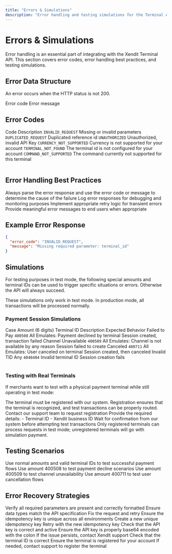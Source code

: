 ```yaml
---
title: "Errors & Simulations"
description: "Error handling and testing simulations for the Terminal API"
---
```


# Errors & Simulations

Error handling is an essential part of integrating with the Xendit Terminal API. This section covers error codes, error handling best practices, and testing simulations.

## Error Data Structure

An error occurs when the HTTP status is not 200.

<ResponseField name="error_code" type="string">
  Error code
</ResponseField>

<ResponseField name="message" type="string">
  Error message
</ResponseField>

## Error Codes

<Table>
  <TableHead>
    <TableRow>
      <TableHeader>Code</TableHeader>
      <TableHeader>Description</TableHeader>
    </TableRow>
  </TableHead>
  <TableBody>
    <TableRow>
      <TableCell><Code>INVALID_REQUEST</Code></TableCell>
      <TableCell>Missing or invalid parameters</TableCell>
    </TableRow>
    <TableRow>
      <TableCell><Code>DUPLICATED_REQUEST</Code></TableCell>
      <TableCell>Duplicated reference id</TableCell>
    </TableRow>
    <TableRow>
      <TableCell><Code>UNAUTHORIZED</Code></TableCell>
      <TableCell>Unauthorized, invalid API Key</TableCell>
    </TableRow>
    <TableRow>
      <TableCell><Code>CURRENCY_NOT_SUPPORTED</Code></TableCell>
      <TableCell>Currency is not supported for your account</TableCell>
    </TableRow>
    <TableRow>
      <TableCell><Code>TERMINAL_NOT_FOUND</Code></TableCell>
      <TableCell>The terminal id is not configured for your account</TableCell>
    </TableRow>
    <TableRow>
      <TableCell><Code>COMMAND_NOT_SUPPORTED</Code></TableCell>
      <TableCell>The command currently not supported for this terminal</TableCell>
    </TableRow>
  </TableBody>
</Table>

## Error Handling Best Practices

<CardGroup cols={2}>
  <Card title="Parse Error Response" icon="code">
    Always parse the error response and use the error code or message to determine the cause of the failure
  </Card>
  <Card title="Log Errors" icon="file-text">
    Log error responses for debugging and monitoring purposes
  </Card>
  <Card title="Retry Logic" icon="refresh">
    Implement appropriate retry logic for transient errors
  </Card>
  <Card title="User Feedback" icon="user">
    Provide meaningful error messages to end users when appropriate
  </Card>
</CardGroup>

## Example Error Response

```json
{
  "error_code": "INVALID_REQUEST",
  "message": "Missing required parameter: terminal_id"
}
```

## Simulations

For testing purposes in test mode, the following special amounts and terminal IDs can be used to trigger specific situations or errors. Otherwise the API will always succeed.

<Warning>
These simulations only work in test mode. In production mode, all transactions will be processed normally.
</Warning>

### Payment Session Simulations

<Table>
  <TableHead>
    <TableRow>
      <TableHeader>Case</TableHeader>
      <TableHeader>Amount (6 digits)</TableHeader>
      <TableHeader>Terminal ID</TableHeader>
      <TableHeader>Description</TableHeader>
      <TableHeader>Expected Behavior</TableHeader>
    </TableRow>
  </TableHead>
  <TableBody>
    <TableRow>
      <TableCell>Failed to Pay</TableCell>
      <TableCell><Code>400508</Code></TableCell>
      <TableCell>All</TableCell>
      <TableCell>Emulates: Payment declined by terminal</TableCell>
      <TableCell>Session created, transaction failed</TableCell>
    </TableRow>
    <TableRow>
      <TableCell>Channel Unavailable</TableCell>
      <TableCell><Code>400509</Code></TableCell>
      <TableCell>All</TableCell>
      <TableCell>Emulates: Channel is not available by any reason</TableCell>
      <TableCell>Session failed to create</TableCell>
    </TableRow>
    <TableRow>
      <TableCell>Canceled</TableCell>
      <TableCell><Code>400711</Code></TableCell>
      <TableCell>All</TableCell>
      <TableCell>Emulates: User canceled on terminal</TableCell>
      <TableCell>Session created, then canceled</TableCell>
    </TableRow>
    <TableRow>
      <TableCell>Invalid TID</TableCell>
      <TableCell>Any</TableCell>
      <TableCell><Code>4040404</Code></TableCell>
      <TableCell>Invalid terminal ID</TableCell>
      <TableCell>Session creation fails</TableCell>
    </TableRow>
  </TableBody>
</Table>

### Testing with Real Terminals

If merchants want to test with a physical payment terminal while still operating in test mode:

<Steps>
  <Step title="Terminal Registration">
    The terminal must be registered with our system. Registration ensures that the terminal is recognized, and test transactions can be properly routed.
  </Step>
  <Step title="Contact Support">
    Contact our support team to request registration
  </Step>
  <Step title="Provide Details">
    Provide the required details:
    - Terminal ID
    - Xendit business ID
  </Step>
  <Step title="Wait for Confirmation">
    Wait for confirmation from our system before attempting test transactions
  </Step>
</Steps>

<Note>
Only registered terminals can process requests in test mode; unregistered terminals will go with simulation payment.
</Note>

## Testing Scenarios

<CardGroup cols={2}>
  <Card title="Success Flow" icon="check-circle" color="green">
    Use normal amounts and valid terminal IDs to test successful payment flows
  </Card>
  <Card title="Decline Flow" icon="x-circle" color="red">
    Use amount 400508 to test payment decline scenarios
  </Card>
  <Card title="Channel Issues" icon="wifi" color="orange">
    Use amount 400509 to test channel unavailability
  </Card>
  <Card title="User Cancellation" icon="ban" color="gray">
    Use amount 400711 to test user cancellation flows
  </Card>
</CardGroup>

## Error Recovery Strategies

<AccordionGroup>
  <Accordion title="INVALID_REQUEST">
    <Steps>
      <Step title="Check Parameters">
        Verify all required parameters are present and correctly formatted
      </Step>
      <Step title="Validate Data Types">
        Ensure data types match the API specification
      </Step>
      <Step title="Retry with Corrected Data">
        Fix the request and retry
      </Step>
    </Steps>
  </Accordion>
  
  <Accordion title="DUPLICATED_REQUEST">
    <Steps>
      <Step title="Check Idempotency Key">
        Ensure the idempotency key is unique across all environments
      </Step>
      <Step title="Generate New Key">
        Create a new unique idempotency key
      </Step>
      <Step title="Retry Request">
        Retry with the new idempotency key
      </Step>
    </Steps>
  </Accordion>
  
  <Accordion title="UNAUTHORIZED">
    <Steps>
      <Step title="Verify API Key">
        Check that the API key is correct and active
      </Step>
      <Step title="Check Encoding">
        Ensure the API key is properly base64 encoded with the colon
      </Step>
      <Step title="Contact Support">
        If the issue persists, contact Xendit support
      </Step>
    </Steps>
  </Accordion>
  
  <Accordion title="TERMINAL_NOT_FOUND">
    <Steps>
      <Step title="Verify Terminal ID">
        Check that the terminal ID is correct
      </Step>
      <Step title="Check Registration">
        Ensure the terminal is registered for your account
      </Step>
      <Step title="Contact Support">
        If needed, contact support to register the terminal
      </Step>
    </Steps>
  </Accordion>
</AccordionGroup>
